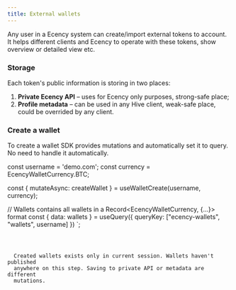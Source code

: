```yaml
---
title: External wallets
---
```



Any user in a Ecency system can create/import external tokens to account. It helps different clients and Ecency to operate with these tokens, show overview or detailed view etc.

### Storage

Each token's public information is storing in two places:

1. **Private Ecency API** – uses for Ecency only purposes, strong-safe place;
2. **Profile metadata** – can be used in any Hive client, weak-safe place, could be overrided by any client.

### Create a wallet

To create a wallet SDK provides mutations and automatically set it to query. No need to handle it automatically.


const username = 'demo.com';
const currency = EcencyWalletCurrency.BTC;

const { mutateAsync: createWallet } = useWalletCreate(username, currency);

// Wallets contains all wallets in a Record<EcencyWalletCurrency, {...}> format
const { data: wallets } = useQuery({ queryKey: ["ecency-wallets", "wallets", username] })
`;

<Code code={exampleCode} lang="ts" title={fileName} />

<Aside type="caution">
  Created wallets exists only in current session. Wallets haven't published
  anywhere on this step. Saving to private API or metadata are different
  mutations.
</Aside>
